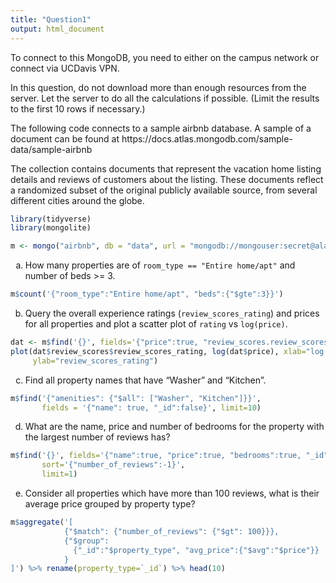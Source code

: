 ```yaml
---
title: "Question1"
output: html_document
---
```


To connect to this MongoDB, you need to either on the campus network or connect via UCDavis VPN.

In this question, do not download more than enough resources from the server. Let the server to do all the calculations if possible. (Limit the results to the first 10 rows if necessary.)

The following code connects to a sample airbnb database. A sample of a document can be found at
https://docs.atlas.mongodb.com/sample-data/sample-airbnb

The collection contains documents that represent the vacation home listing details and reviews of customers about the listing. These documents reflect a randomized subset of the original publicly available source, from several different cities around the globe.


```r
library(tidyverse)
library(mongolite)

m <- mongo("airbnb", db = "data", url = "mongodb://mongouser:secret@alan.ucdavis.edu/data")
```

(a) How many properties are of `room_type == "Entire home/apt"` and number of beds >= 3.

```r
m$count('{"room_type":"Entire home/apt", "beds":{"$gte":3}}')
```


(b) Query the overall experience ratings (`review_scores_rating`) and prices for all properties and plot a scatter plot of `rating` vs `log(price)`.

```r
dat <- m$find('{}', fields='{"price":true, "review_scores.review_scores_rating":true}')
plot(dat$review_scores$review_scores_rating, log(dat$price), xlab="log(price)", 
     ylab="review_scores_rating")
```

(c) Find all property names that have "Washer" and "Kitchen".

```r
m$find('{"amenities": {"$all": ["Washer", "Kitchen"]}}',
       fields = '{"name": true, "_id":false}', limit=10)
```

(d) What are the name, price and number of bedrooms for the property with the largest number of reviews has?

```r
m$find('{}', fields='{"name":true, "price":true, "bedrooms":true, "_id":false}', 
       sort='{"number_of_reviews":-1}', 
       limit=1)
```

(e) Consider all properties which have more than 100 reviews, what is their average price grouped by property type?
```r
m$aggregate('[
            {"$match": {"number_of_reviews": {"$gt": 100}}}, 
            {"$group":
              {"_id":"$property_type", "avg_price":{"$avg":"$price"}}
            }
]') %>% rename(property_type=`_id`) %>% head(10)
```
